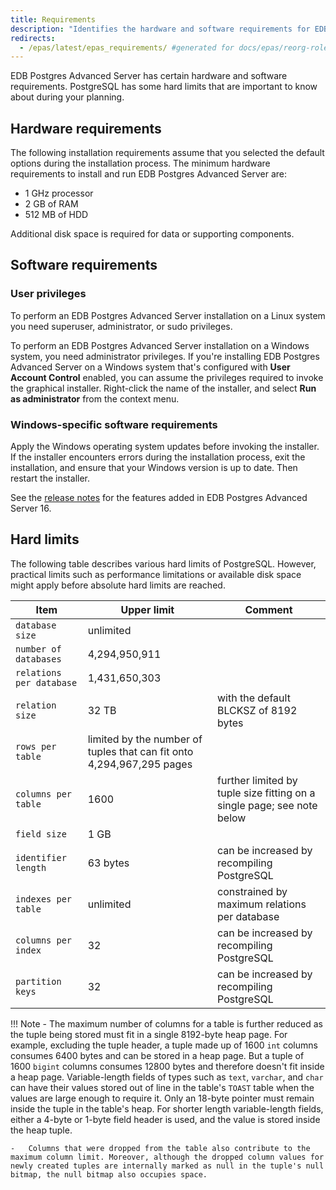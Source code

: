 ```yaml
---
title: Requirements
description: "Identifies the hardware and software requirements for EDB Postgres Advanced Server installations"
redirects:
  - /epas/latest/epas_requirements/ #generated for docs/epas/reorg-role-use-case-mode
---
```


EDB Postgres Advanced Server has certain hardware and software requirements. PostgreSQL has some hard limits that are important to know about during your planning.

## Hardware requirements

The following installation requirements assume that you selected the default options during the installation process. The minimum hardware requirements to install and run EDB Postgres Advanced Server are:

-   1 GHz processor
-   2 GB of RAM
-   512 MB of HDD

Additional disk space is required for data or supporting components.

## Software requirements

### User privileges

To perform an EDB Postgres Advanced Server installation on a Linux system you need superuser, administrator, or sudo privileges.

To perform an EDB Postgres Advanced Server installation on a Windows system, you need administrator privileges. If you're installing EDB Postgres Advanced Server on a Windows system that's configured with **User Account Control** enabled, you can assume the privileges required to invoke the graphical installer. Right-click the name of the installer, and select **Run as administrator** from the context menu.

### Windows-specific software requirements

Apply the Windows operating system updates before invoking the installer. If the installer encounters errors during the installation process, exit the installation, and ensure that your Windows version is up to date. Then restart the installer.

See the [release notes](../../../epas_rel_notes) for the features added in EDB Postgres Advanced Server 16.


## Hard limits

The following table describes various hard limits of PostgreSQL. However, practical limits such as performance limitations or available disk space might apply before absolute hard limits are reached.

| Item                     | Upper limit                                                           | Comment                                                                |
| ------------------------ | --------------------------------------------------------------------- | ---------------------------------------------------------------------- |
| `database size`          | unlimited                                                             |                                                                        |
| `number of databases`    | 4,294,950,911                                                         |                                                                        |
| `relations per database` | 1,431,650,303                                                         |                                                                        |
| `relation size`          | 32 TB                                                                 | with the default BLCKSZ of 8192 bytes                                  |
| `rows per table`         | limited by the number of tuples that can fit onto 4,294,967,295 pages |                                                                        |
| `columns per table`      | 1600                                                                  | further limited by tuple size fitting on a single page; see note below |
| `field size`             | 1 GB                                                                  |                                                                        |
| `identifier length`      | 63 bytes                                                              | can be increased by recompiling PostgreSQL                             |
| `indexes per table`      | unlimited                                                             | constrained by maximum relations per database                          |
| `columns per index`      | 32                                                                    | can be increased by recompiling PostgreSQL                             |
| `partition keys`         | 32                                                                    | can be increased by recompiling PostgreSQL                             |

!!! Note
    -   The maximum number of columns for a table is further reduced as the tuple being stored must fit in a single 8192-byte heap page. For example, excluding the tuple header, a tuple made up of 1600 `int` columns consumes 6400 bytes and can be stored in a heap page. But a tuple of 1600 `bigint` columns consumes 12800 bytes and therefore doesn't fit inside a heap page. Variable-length fields of types such as `text`, `varchar`, and `char` can have their values stored out of line in the table's `TOAST` table when the values are large enough to require it. Only an 18-byte pointer must remain inside the tuple in the table's heap. For shorter length variable-length fields, either a 4-byte or 1-byte field header is used, and the value is stored inside the heap tuple.

    -   Columns that were dropped from the table also contribute to the maximum column limit. Moreover, although the dropped column values for newly created tuples are internally marked as null in the tuple's null bitmap, the null bitmap also occupies space.
